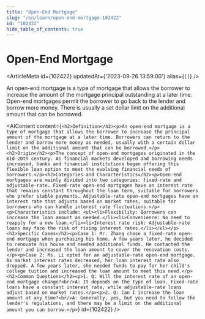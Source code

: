 ```yaml
---
title: "Open-End Mortgage"
slug: "/en/learn/open-end-mortgage-102422"
id: "102422"
hide_table_of_contents: true
---
```



# Open-End Mortgage

<ArticleMeta id={102422} updatedAt={'2023-09-26 13:59:00'} alias={`[]`} />
<div className='border-solid border-b border-t-0 my-4 border-[var(--ifm-color-gray-300)]' />

An open-end mortgage is a type of mortgage that allows the borrower to increase the amount of the mortgage principal outstanding at a later time. Open-end mortgages permit the borrower to go back to the lender and borrow more money. There is usually a set dollar limit on the additional amount that can be borrowed.

<AIContent content={`<h2>Definition</h2><p>An open-end mortgage is a type of mortgage that allows the borrower to increase the principal amount of the mortgage at a later time. Borrowers can return to the lender and borrow more money as needed, usually with a certain dollar limit on the additional amount that can be borrowed.</p><h2>Origin</h2><p>The concept of open-end mortgages originated in the mid-20th century. As financial markets developed and borrowing needs increased, banks and financial institutions began offering this flexible loan option to meet the evolving financial needs of borrowers.</p><h2>Categories and Characteristics</h2><p>Open-end mortgages are mainly divided into two categories: fixed-rate and adjustable-rate. Fixed-rate open-end mortgages have an interest rate that remains constant throughout the loan term, suitable for borrowers who prefer stable payments. Adjustable-rate open-end mortgages have an interest rate that adjusts based on market rates, suitable for borrowers who can handle interest rate fluctuations.</p><p>Characteristics include: <ul><li>Flexibility: Borrowers can increase the loan amount as needed.</li><li>Convenience: No need to reapply for a new loan.</li><li>Interest rate risk: Adjustable-rate loans may face the risk of rising interest rates.</li></ul></p><h2>Specific Cases</h2><p>Case 1: Mr. Zhang chose a fixed-rate open-end mortgage when purchasing his home. A few years later, he decided to renovate his house and needed additional funds. He contacted the lender and increased the loan amount to cover the renovation costs.</p><p>Case 2: Ms. Li opted for an adjustable-rate open-end mortgage. As market interest rates decreased, her loan interest rate also dropped. A few years later, she needed funds to pay for her child's college tuition and increased the loan amount to meet this need.</p><h2>Common Questions</h2><p>1. Q: Will the interest rate of an open-end mortgage change?<br/>A: It depends on the type of loan. Fixed-rate loans have a constant interest rate, while adjustable-rate loans adjust based on market rates.</p><p>2. Q: Can I increase the loan amount at any time?<br/>A: Generally, yes, but you need to follow the lender's regulations, and there may be a limit on the additional amount you can borrow.</p>`} id={102422} />
